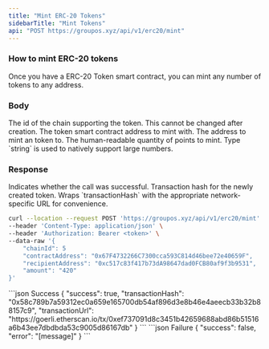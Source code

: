 ```yaml
---
title: "Mint ERC-20 Tokens"
sidebarTitle: "Mint Tokens"
api: "POST https://groupos.xyz/api/v1/erc20/mint"
---
```


### How to mint ERC-20 tokens

Once you have a ERC-20 Token smart contract, you can mint any number of tokens to any address.

### Body

<ParamField body="chainId" type="number" required>
  The id of the chain supporting the token. This cannot be changed after
  creation.
</ParamField>

<ParamField body="contractAddress" type="string" required>
  The token smart contract address to mint with.
</ParamField>

<ParamField body="recipientAddress" type="string" required>
  The address to mint an token to.
</ParamField>

<ParamField body="amount" type="string" required>
  The human-readable quantity of points to mint. Type `string` is used to
  natively support large numbers.
</ParamField>

### Response

<ResponseField name="success" type="boolean">
  Indicates whether the call was successful.
</ResponseField>

<ResponseField name="transactionHash" type="string">
  Transaction hash for the newly created token.
</ResponseField>

<ResponseField name="transactionUrl" type="string">
  Wraps `transactionHash` with the appropriate network-specific URL for
  convenience.
</ResponseField>

<RequestExample>

```bash Example Request
curl --location --request POST 'https://groupos.xyz/api/v1/erc20/mint' \
--header 'Content-Type: application/json' \
--header 'Authorization: Bearer <token>' \
--data-raw '{
    "chainId": 5
    "contractAddress": "0x67F4732266C7300cca593C814d46bee72e40659F",
    "recipientAddress": "0xc517c83f417b73dA98647dad0FCB80af9f3b9531",
    "amount": "420"
}'
```

</RequestExample>

<ResponseExample>
  ```json Success
  {
    "success": true,
    "transactionHash": "0x58c789b7a59312ec0a659e165700db54af896d3e8b46e4aeecb33b32b88157c9",
    "transactionUrl": "https://goerli.etherscan.io/tx/0xef737091d8c3451b42659688abd86b51516a6b43ee7dbdbda53c9005d86167db"
  }
  ```
  ```json Failure
  {
    "success": false,
    "error": "[message]"
  }
  ```
</ResponseExample>
